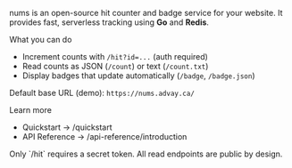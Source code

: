 nums is an open-source hit counter and badge service for your website. It provides fast, serverless tracking using **Go** and **Redis**.

What you can do
- Increment counts with `/hit?id=...` (auth required)
- Read counts as JSON (`/count`) or text (`/count.txt`)
- Display badges that update automatically (`/badge`, `/badge.json`)

Default base URL (demo): `https://nums.advay.ca/`

Learn more
- Quickstart → /quickstart
- API Reference → /api-reference/introduction

<Warning>
Only `/hit` requires a secret token. All read endpoints are public by design.
</Warning>
